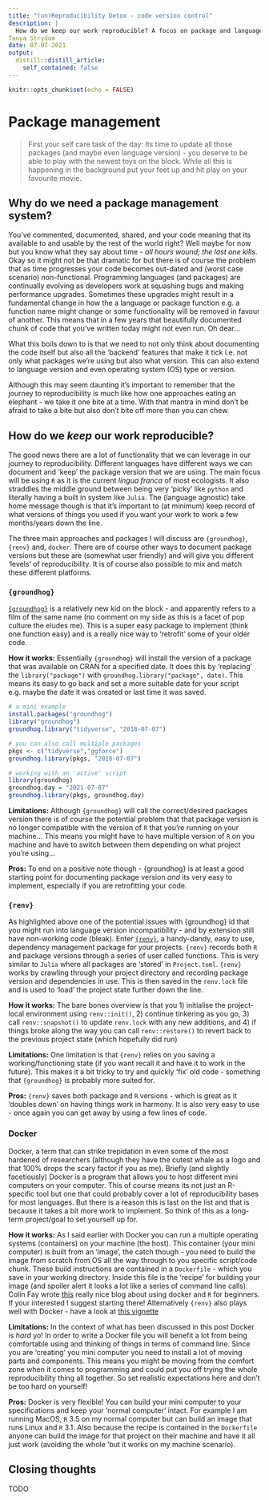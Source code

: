 ```yaml
---
title: "(un)Reproducibility Detox - code version control"
description: |
  How do we keep our work reproducible? A focus on package and language 'version control'.
Tanya Strydom
date: 07-07-2021
output:
  distill::distill_article:
    self_contained: false
---
```


```r
knitr::opts_chunk$set(echo = FALSE)
```
# Package management

> First your self care task of the day: Its time to update all those packages (and 
> maybe even language version) - you deserve to be able to play with the newest 
> toys on the block. While all this is happening in the background put 
> your feet up and hit play on your favourite movie.

## Why do we need a package management system?

You've commented, documented, shared, and your code meaning that its available 
to and usable by the rest of the world right? Well maybe for now but you know 
what they say about time - *all hours wound; the last one kills*. Okay so it 
might not be that dramatic for but there is of course the problem that as time 
progresses your code becomes out-dated and (worst case scenario) non-functional. 
Programming languages (and packages) are continually evolving as developers 
work at squashing bugs and making performance upgrades. Sometimes these upgrades 
might result in a fundamental change in how the a language or package function 
e.g. a function name might change or some functionality will be removed in favour 
of another. This means that in a few years that beautifully documented chunk of 
code that you've written today might not even run. Oh dear...

What this boils down to is that we need to not only think about documenting the 
code itself but also all the 'backend' features that make it tick i.e. not only 
what packages we're using but also what version. This can also extend to language 
version and even operating system (OS) type or version. 

Although this may seem daunting it's important to remember that the journey to 
reproducibility is much like how one approaches eating an elephant - we take 
it one bit~~e~~ at a time. With that mantra in mind don't be afraid to take a 
bite but also don't bite off more than you can chew.

## How do we _keep_ our work reproducible?

The good news there are a lot of functionality that we can leverage in our journey 
to reproducibility. Different languages have different ways we can document and 
'keep' the package version that we are using. The main focus will be using `R` as 
it is the current *lingua franca* of most ecologists. It also straddles the middle 
ground between being very 'picky' like `python` and literally having a built in 
system like `Julia`. The (language agnostic) take home message though is that it's 
important to (at minimum) keep record of what versions of things you used if you 
want your work to work a few months/years down the line.

The three main approaches and packages I will discuss are `{groundhog}`, `{renv}` 
and, `docker`. There are of course other ways to document package versions but 
these are (somewhat user friendly) and will give you different 'levels' of 
reproducibility. It is of course also possible to mix and match these different 
platforms.

### `{groundhog}`

[`{groundhog}`](http://groundhogr.com/using/) is a relatively new kid on the block - 
and apparently refers to a film of the same name (no comment on my side as this 
is a facet of pop culture the eludes me). This is a super easy package to implement 
(think one function easy) and is a really nice way to 'retrofit' some of your 
older code.

**How it works:** Essentially `{groundhog}` will install the version of a package 
that was available on CRAN for a specified date. It does this by 'replacing' the 
`library("package")` with `groundhog.library("package", date)`. This means its 
easy to go back and set a more suitable date for your script e.g. maybe the 
date it was created or last time it was saved.

```r
# a mini example
install.packages("groundhog")
library("groundhog")
groundhog.library("tidyverse", "2018-07-07")

# you can also call multiple packages
pkgs <- c("tidyverse","ggforce")
groundhog.library(pkgs, "2018-07-07")

# working with an 'active' script
library(groundhog)
groundhog­.day = "2021-07-07"
groundhog.library(pkgs, groundhog.day)

```
**Limitations:** Although `{groundhog}` will call the correct/desired packages 
version there is of course the potential problem that that package version is 
no longer compatible with the version of `R` that you're running on your 
machine... This means you might have to have multiple version of `R` on you 
machine and have to switch between them depending on what project you're using...

**Pros:** To end on a positive note though - {groundhog} is at least a good 
starting point for documenting package version _and_ its very easy to implement, 
especially if you are retrofitting your code.

### `{renv}`

As highlighted above one of the potential issues with {groundhog} id that you 
might run into language version incompatibility - and by extension still have 
non-working code (bleak). Enter [`{renv}`](https://rstudio.github.io/renv/articles/renv.html), 
a handy-dandy, easy to use, dependency management package for your projects. 
`{renv}` records both `R` and package versions through a series of user called 
functions. This is very similar to `Julia` where all packages are 'stored' 
in `Project.toml`. `{renv}` works by crawling through your project 
directory and recording package version and dependencies in use. This is then 
saved in the `renv.lock` file and is used to 'load' the project state further 
down the line.

**How it works:** The bare bones overview is that you 1) initialise the 
project-local environment using `renv::init()`, 2) continue tinkering as you 
go, 3) call `renv::snapshot()` to update `renv.lock` with any new additions, and
4) if things broke along the way you can call `renv::restore()` to revert back 
to the previous project state (which hopefully did run)

**Limitations:** One limitation is that `{renv}` relies on you saving a 
working/functioning state (if you want recall it and have it to work in 
the future). This makes it a bit tricky to try and quickly 'fix' old code - 
something that `{groundhog}` is probably more suited for.

**Pros:** `{renv}` saves both package and `R` versions - which is great as it 
'doubles down' on having things work in harmony. It is also very easy to use - 
once again you can get away by using a few lines of code. 

### Docker

Docker, a term that can strike trepidation in even some of the most hardened 
of researchers (although they have the cutest whale as a logo and that 100% 
drops the scary factor if you as me). Briefly (and slightly facetiously) Docker 
is  a program that allows you to host different mini computers on your computer.
This of course means its not just an R-specific tool but one that could probably 
cover a lot of reproducibility bases for most languages. But there is a reason 
this is last on the list and that is because it takes a bit more work to implement. 
So think of this as a long-term project/goal to set yourself up for.

**How it works:** As I said earlier with Docker you can run a multiple operating 
systems (containers) on your machine (the host). This container (your mini 
computer) is built from an 'image', the catch though - you need to build the 
image from scratch from OS all the way through to you specific script/code 
chunk. These build instructions are contained in a `Dockerfile` - which you 
save in your working directory. Inside this file is the 'recipe' for building 
your image (and spoiler alert it looks a lot like a series of command line 
calls). Colin Fay wrote [this](https://colinfay.me/docker-r-reproducibility/) 
really nice blog about using docker and `R` for beginners. If your interested I 
suggest starting there! Alternatively `{renv}` also plays well with Docker - 
have a look at [this vignette](https://rstudio.github.io/renv/articles/docker.html)

**Limitations:** In the context of what has been discussed in this post Docker is 
_hard_ yo! In order to write a Docker file you will benefit a lot from being 
comfortable using and thinking of things in terms of command line. Since you are 
'creating' you mini computer you need to install a lot of moving parts and 
components. This means you might be moving from the comfort zone when it comes 
to programming and could put you off trying the whole reproducibility thing all 
together. So set realistic expectations here and don't be too hard on yourself!

**Pros:** Docker is very flexible! You can build your mini computer to your 
specifications and keep your 'normal computer' intact. For example I am 
running MacOS, `R` 3.5 on my normal computer but can build an image that 
runs Linux and `R` 3.1. Also because the recipe is contained in the `Dockerfile` 
anyone can build the image for that project on their machine and have 
it all just work (avoiding the whole 'but it works on my machine scenario).

## Closing thoughts

TODO